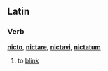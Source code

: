==Latin==
===Verb===
'''[[nicto]]''', '''[[nictare]]''', '''[[nictavi]]''', '''[[nictatum]]'''

# to [[blink]]